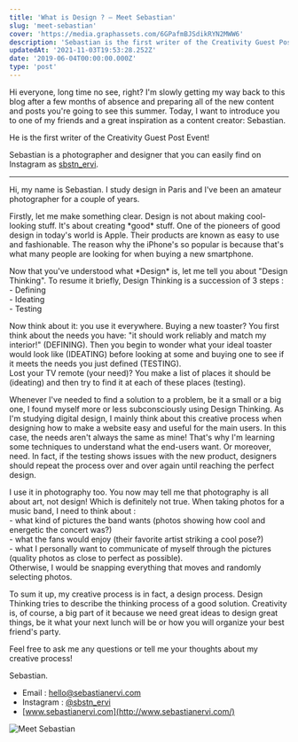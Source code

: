 ```yaml
---
title: 'What is Design ? — Meet Sebastian'
slug: 'meet-sebastian'
cover: 'https://media.graphassets.com/6GPafmBJSdikRYN2MWW6'
description: 'Sebastian is the first writer of the Creativity Guest Post Event. Meet him in this post, right here!'
updatedAt: '2021-11-03T19:53:28.252Z'
date: '2019-06-04T00:00:00.000Z'
type: 'post'
---
```


Hi everyone, long time no see, right? I'm slowly getting my way back to this blog after a few months of absence and preparing all of the new content and posts you're going to see this summer. Today, I want to introduce you to one of my friends and a great inspiration as a content creator: Sebastian.

He is the first writer of the Creativity Guest Post Event!

Sebastian is a photographer and designer that you can easily find on Instagram as [sbstn_ervi](https://www.instagram.com/sbstn_ervi/).

---

Hi, my name is Sebastian. I study design in Paris and I've been an amateur photographer for a couple of years.

Firstly, let me make something clear. Design is not about making cool-looking stuff. It's about creating \*good\* stuff. One of the pioneers of good design in today's world is Apple. Their products are known as easy to use and fashionable. The reason why the iPhone's so popular is because that's what many people are looking for when buying a new smartphone.

Now that you've understood what \*Design\* is, let me tell you about "Design Thinking". To resume it briefly, Design Thinking is a succession of 3 steps :  
\- Defining  
\- Ideating  
\- Testing

Now think about it: you use it everywhere. Buying a new toaster? You first think about the needs you have: "it should work reliably and match my interior!" (DEFINING). Then you begin to wonder what your ideal toaster would look like (IDEATING) before looking at some and buying one to see if it meets the needs you just defined (TESTING).  
Lost your TV remote (your need)? You make a list of places it should be (ideating) and then try to find it at each of these places (testing).

Whenever I've needed to find a solution to a problem, be it a small or a big one, I found myself more or less subconsciously using Design Thinking.
As I'm studying digital design, I mainly think about this creative process when designing how to make a website easy and useful for the main users. In this case, the needs aren't always the same as mine! That's why I'm learning some techniques to understand what the end-users want. Or moreover, need. In fact, if the testing shows issues with the new product, designers should repeat the process over and over again until reaching the perfect design.

I use it in photography too. You now may tell me that photography is all about art, not design! Which is definitely not true. When taking photos for a music band, I need to think about :  
\- what kind of pictures the band wants (photos showing how cool and energetic the concert was?)  
\- what the fans would enjoy (their favorite artist striking a cool pose?)  
\- what I personally want to communicate of myself through the pictures (quality photos as close to perfect as possible).  
Otherwise, I would be snapping everything that moves and randomly selecting photos.

To sum it up, my creative process is in fact, a design process. Design Thinking tries to describe the thinking process of a good solution. Creativity is, of course, a big part of it because we need great ideas to design great things, be it what your next lunch will be or how you will organize your best friend's party.

Feel free to ask me any questions or tell me your thoughts about my creative process!

Sebastian.

-   Email : [hello@sebastianervi.com](mailto:hello@sebastianervi.com)
-   Instagram : [@sbstn_ervi](https://instagram.com/sbstn_ervi)
-   [www.sebastianervi.com](http://www.sebastianervi.com/)

![Meet Sebastian](https://media.graphcms.com/2rLc4TVT9yNBXMO10LHz)
